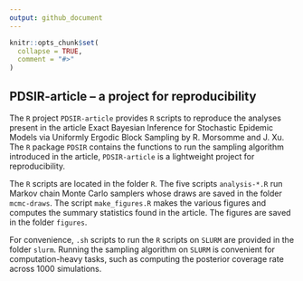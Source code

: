 ```yaml
---
output: github_document
---
```


<!-- README.md is generated from README.Rmd. Please edit that file -->

```r
knitr::opts_chunk$set(
  collapse = TRUE,
  comment = "#>"
)
```


## PDSIR-article -- a project for reproducibility

The `R` project `PDSIR-article` provides `R` scripts to reproduce the analyses present in the article Exact Bayesian Inference for Stochastic Epidemic Models via Uniformly Ergodic Block Sampling by R.\ Morsomme and J.\ Xu. The `R` package `PDSIR` contains the functions to run the sampling algorithm introduced in the article, `PDSIR-article` is a lightweight project for reproducibility.

The `R` scripts are located in the folder `R`. The five scripts `analysis-*.R` run Markov chain Monte Carlo samplers whose draws are saved in the folder `mcmc-draws`. The script `make_figures.R` makes the various figures and computes the summary statistics found in the article. The figures are saved in the folder `figures`.

For convenience, `.sh` scripts to run the `R` scripts on `SLURM` are provided in the folder `slurm`. Running the sampling algorithm on `SLURM` is convenient for computation-heavy tasks, such as computing the posterior coverage rate across 1000 simulations.

